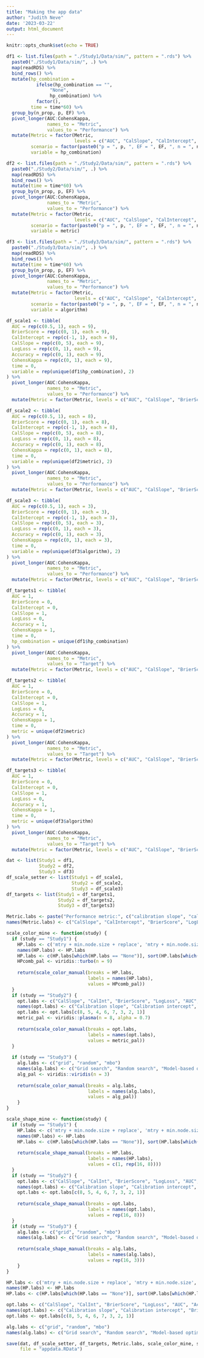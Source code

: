 ```yaml
---
title: "Making the app data"
author: "Judith Neve"
date: '2023-03-22'
output: html_document
---
```


```r
knitr::opts_chunk$set(echo = TRUE)
```

```r
df1 <- list.files(path = "./Study1/Data/sim/", pattern = ".rds") %>%
  paste0("./Study1/Data/sim/", .) %>% 
  map(readRDS) %>% 
  bind_rows() %>% 
  mutate(hp_combination =
           ifelse(hp_combination == "",
                "None",
                hp_combination) %>%
           factor(),
         time = time*60) %>%
  group_by(n_prop, p, EF) %>% 
  pivot_longer(AUC:CohensKappa,
               names_to = "Metric",
               values_to = "Performance") %>%
  mutate(Metric = factor(Metric,
                         levels = c("AUC", "CalSlope", "CalIntercept", "BrierScore", "LogLoss", "Accuracy", "CohensKappa")),
         scenario = factor(paste0("p = ", p, ", EF = ", EF, ", n = ", n_prop, "N")),
         variable = hp_combination)

df2 <- list.files(path = "./Study2/Data/sim/", pattern = ".rds") %>%
  paste0("./Study2/Data/sim/", .) %>% 
  map(readRDS) %>% 
  bind_rows() %>% 
  mutate(time = time*60) %>% 
  group_by(n_prop, p, EF) %>% 
  pivot_longer(AUC:CohensKappa,
               names_to = "Metric",
               values_to = "Performance") %>%
  mutate(Metric = factor(Metric,
                         levels = c("AUC", "CalSlope", "CalIntercept", "BrierScore", "LogLoss", "Accuracy", "CohensKappa")),
         scenario = factor(paste0("p = ", p, ", EF = ", EF, ", n = ", n_prop, "N")),
         variable = metric)

df3 <- list.files(path = "./Study3/Data/sim/", pattern = ".rds") %>%
  paste0("./Study3/Data/sim/", .) %>% 
  map(readRDS) %>% 
  bind_rows() %>% 
  mutate(time = time*60) %>% 
  group_by(n_prop, p, EF) %>% 
  pivot_longer(AUC:CohensKappa,
               names_to = "Metric",
               values_to = "Performance") %>%
  mutate(Metric = factor(Metric,
                         levels = c("AUC", "CalSlope", "CalIntercept", "BrierScore", "LogLoss", "Accuracy", "CohensKappa")),
         scenario = factor(paste0("p = ", p, ", EF = ", EF, ", n = ", n_prop, "N")),
         variable = algorithm)
```

```r
df_scale1 <- tibble(
  AUC = rep(c(0.5, 1), each = 9),
  BrierScore = rep(c(0, 1), each = 9),
  CalIntercept = rep(c(-1, 1), each = 9),
  CalSlope = rep(c(0, 5), each = 9),
  LogLoss = rep(c(0, 1), each = 9),
  Accuracy = rep(c(0, 1), each = 9),
  CohensKappa = rep(c(0, 1), each = 9),
  time = 0,
  variable = rep(unique(df1$hp_combination), 2)
) %>%
  pivot_longer(AUC:CohensKappa,
               names_to = "Metric",
               values_to = "Performance") %>%
  mutate(Metric = factor(Metric, levels = c("AUC", "CalSlope", "BrierScore", "CalIntercept", "LogLoss", "Accuracy", "CohensKappa")))

df_scale2 <- tibble(
  AUC = rep(c(0.5, 1), each = 8),
  BrierScore = rep(c(0, 1), each = 8),
  CalIntercept = rep(c(-1, 1), each = 8),
  CalSlope = rep(c(0, 5), each = 8),
  LogLoss = rep(c(0, 1), each = 8),
  Accuracy = rep(c(0, 1), each = 8),
  CohensKappa = rep(c(0, 1), each = 8),
  time = 0,
  variable = rep(unique(df2$metric), 2)
) %>%
  pivot_longer(AUC:CohensKappa,
               names_to = "Metric",
               values_to = "Performance") %>%
  mutate(Metric = factor(Metric, levels = c("AUC", "CalSlope", "BrierScore", "CalIntercept", "LogLoss", "Accuracy", "CohensKappa")))

df_scale3 <- tibble(
  AUC = rep(c(0.5, 1), each = 3),
  BrierScore = rep(c(0, 1), each = 3),
  CalIntercept = rep(c(-1, 1), each = 3),
  CalSlope = rep(c(0, 5), each = 3),
  LogLoss = rep(c(0, 1), each = 3),
  Accuracy = rep(c(0, 1), each = 3),
  CohensKappa = rep(c(0, 1), each = 3),
  time = 0,
  variable = rep(unique(df3$algorithm), 2)
) %>%
  pivot_longer(AUC:CohensKappa,
               names_to = "Metric",
               values_to = "Performance") %>%
  mutate(Metric = factor(Metric, levels = c("AUC", "CalSlope", "BrierScore", "CalIntercept", "LogLoss", "Accuracy", "CohensKappa")))
```

```r
df_targets1 <- tibble(
  AUC = 1,
  BrierScore = 0,
  CalIntercept = 0,
  CalSlope = 1,
  LogLoss = 0,
  Accuracy = 1,
  CohensKappa = 1,
  time = 0,
  hp_combination = unique(df1$hp_combination)
) %>%
  pivot_longer(AUC:CohensKappa,
               names_to = "Metric",
               values_to = "Target") %>%
  mutate(Metric = factor(Metric, levels = c("AUC", "CalSlope", "BrierScore", "CalIntercept", "LogLoss", "Accuracy", "CohensKappa")))

df_targets2 <- tibble(
  AUC = 1,
  BrierScore = 0,
  CalIntercept = 0,
  CalSlope = 1,
  LogLoss = 0,
  Accuracy = 1,
  CohensKappa = 1,
  time = 0,
  metric = unique(df2$metric)
) %>%
  pivot_longer(AUC:CohensKappa,
               names_to = "Metric",
               values_to = "Target") %>%
  mutate(Metric = factor(Metric, levels = c("AUC", "CalSlope", "BrierScore", "CalIntercept", "LogLoss", "Accuracy", "CohensKappa")))

df_targets3 <- tibble(
  AUC = 1,
  BrierScore = 0,
  CalIntercept = 0,
  CalSlope = 1,
  LogLoss = 0,
  Accuracy = 1,
  CohensKappa = 1,
  time = 0,
  metric = unique(df3$algorithm)
) %>%
  pivot_longer(AUC:CohensKappa,
               names_to = "Metric",
               values_to = "Target") %>%
  mutate(Metric = factor(Metric, levels = c("AUC", "CalSlope", "BrierScore", "CalIntercept", "LogLoss", "Accuracy", "CohensKappa")))
```

```r
dat <- list(Study1 = df1,
            Study2 = df2,
            Study3 = df3)
df_scale_setter <- list(Study1 = df_scale1,
                        Study2 = df_scale2,
                        Study3 = df_scale3)
df_targets <- list(Study1 = df_targets1,
                   Study2 = df_targets2,
                   Study3 = df_targets3)
```

```r
Metric.labs <- paste("Performance metric:", c("calibration slope", "calibration intercept", "Brier score", "logarithmic loss", "AUC", "classification accuracy", "Cohen's Kappa"))
names(Metric.labs) <- c("CalSlope", "CalIntercept", "BrierScore", "LogLoss", "AUC", "Accuracy", "CohensKappa")
```

```r
scale_color_mine <- function(study) {
  if (study == "Study1") {
    HP.labs <- c('mtry + min.node.size + replace', 'mtry + min.node.size', 'mtry + min.node.size + splitrule', 'mtry + min.node.size + sample.fraction + splitrule', 'mtry + min.node.size + sample.fraction', 'mtry + min.node.size + sample.fraction + replace', 'mtry + min.node.size + sample.fraction + replace + splitrule', 'None', 'mtry + min.node.size + replace + splitrule')
    names(HP.labs) <- HP.labs
    HP.labs <- c(HP.labs[which(HP.labs == "None")], sort(HP.labs[which(HP.labs != "None")]))[c(1,2,3,9,5,4,6,8,7)]
    HPcomb_pal <- viridis::turbo(n = 9)
    
    return(scale_color_manual(breaks = HP.labs,
                              labels = names(HP.labs),
                              values = HPcomb_pal))
  }
  if (study == "Study2") {
    opt.labs <- c("CalSlope", "CalInt", "BrierScore", "LogLoss", "AUC", "Accuracy", "Kappa", "Deviance")
    names(opt.labs) <- c("Calibration slope", "Calibration intercept", "Brier score", "Logarithmic loss", "AUC", "Classification accuracy", "Cohen's Kappa", "Deviance")
    opt.labs <- opt.labs[c(8, 5, 4, 6, 7, 3, 2, 1)]
    metric_pal <- viridis::plasma(n = 8, alpha = 0.7)
    
    return(scale_color_manual(breaks = opt.labs,
                              labels = names(opt.labs),
                              values = metric_pal))
  }
  
  if (study == "Study3") {
    alg.labs <- c("grid", "random", "mbo")
    names(alg.labs) <- c("Grid search", "Random search", "Model-based optimisation")
    alg_pal <- viridis::viridis(n = 3)
    
    return(scale_color_manual(breaks = alg.labs,
                              labels = names(alg.labs),
                              values = alg_pal))
    }
}

scale_shape_mine <- function(study) {
  if (study == "Study1") {
    HP.labs <- c('mtry + min.node.size + replace', 'mtry + min.node.size', 'mtry + min.node.size + splitrule', 'mtry + min.node.size + sample.fraction + splitrule', 'mtry + min.node.size + sample.fraction', 'mtry + min.node.size + sample.fraction + replace', 'mtry + min.node.size + sample.fraction + replace + splitrule', 'None', 'mtry + min.node.size + replace + splitrule')
    names(HP.labs) <- HP.labs
    HP.labs <- c(HP.labs[which(HP.labs == "None")], sort(HP.labs[which(HP.labs != "None")]))[c(1,2,3,9,5,4,6,8,7)]
    
    return(scale_shape_manual(breaks = HP.labs,
                              labels = names(HP.labs),
                              values = c(1, rep(16, 8))))
  }
  if (study == "Study2") {
    opt.labs <- c("CalSlope", "CalInt", "BrierScore", "LogLoss", "AUC", "Accuracy", "Kappa", "Deviance")
    names(opt.labs) <- c("Calibration slope", "Calibration intercept", "Brier score", "Logarithmic loss", "AUC", "Classification accuracy", "Cohen's Kappa", "Deviance")
    opt.labs <- opt.labs[c(8, 5, 4, 6, 7, 3, 2, 1)]
    
    return(scale_shape_manual(breaks = opt.labs,
                              labels = names(opt.labs),
                              values = rep(16, 8)))
  }
  if (study == "Study3") {
    alg.labs <- c("grid", "random", "mbo")
    names(alg.labs) <- c("Grid search", "Random search", "Model-based optimisation")
    
    return(scale_shape_manual(breaks = alg.labs,
                              labels = names(alg.labs),
                              values = rep(16, 3)))
    }
}
```

```r
HP.labs <- c('mtry + min.node.size + replace', 'mtry + min.node.size', 'mtry + min.node.size + splitrule', 'mtry + min.node.size + sample.fraction + splitrule', 'mtry + min.node.size + sample.fraction', 'mtry + min.node.size + sample.fraction + replace', 'mtry + min.node.size + sample.fraction + replace + splitrule', 'None', 'mtry + min.node.size + replace + splitrule')
names(HP.labs) <- HP.labs
HP.labs <- c(HP.labs[which(HP.labs == "None")], sort(HP.labs[which(HP.labs != "None")]))[c(1,2,3,9,5,4,6,8,7)]

opt.labs <- c("CalSlope", "CalInt", "BrierScore", "LogLoss", "AUC", "Accuracy", "Kappa", "Deviance")
names(opt.labs) <- c("Calibration slope", "Calibration intercept", "Brier score", "Logarithmic loss", "AUC", "Classification accuracy", "Cohen's Kappa", "Deviance")
opt.labs <- opt.labs[c(8, 5, 4, 6, 7, 3, 2, 1)]

alg.labs <- c("grid", "random", "mbo")
names(alg.labs) <- c("Grid search", "Random search", "Model-based optimisation")
```


```r
save(dat, df_scale_setter, df_targets, Metric.labs, scale_color_mine, scale_shape_mine, HP.labs, opt.labs, alg.labs,
     file = "appdata.RData")
```

